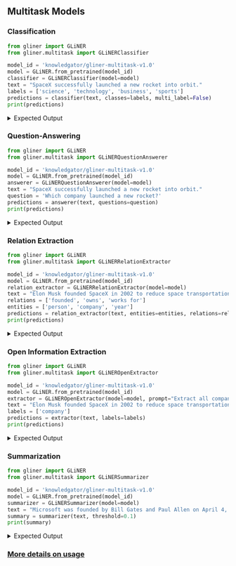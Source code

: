 
## Multitask Models

<MultiTaskTable />


### Classification
   ```python
   from gliner import GLiNER
   from gliner.multitask import GLiNERClassifier

   model_id = 'knowledgator/gliner-multitask-v1.0'
   model = GLiNER.from_pretrained(model_id)
   classifier = GLiNERClassifier(model=model)
   text = "SpaceX successfully launched a new rocket into orbit."
   labels = ['science', 'technology', 'business', 'sports']
   predictions = classifier(text, classes=labels, multi_label=False)
   print(predictions)
   ```
   <details>
    <summary>Expected Output</summary>
    ```bash
    [[{'label': 'technology', 'score': 0.3839840292930603}]]
    ```
   </details>

### Question-Answering
   ```python
   from gliner import GLiNER
   from gliner.multitask import GLiNERQuestionAnswerer

   model_id = 'knowledgator/gliner-multitask-v1.0'
   model = GLiNER.from_pretrained(model_id)
   answerer = GLiNERQuestionAnswerer(model=model)
   text = "SpaceX successfully launched a new rocket into orbit."
   question = 'Which company launched a new rocket?'
   predictions = answerer(text, questions=question)
   print(predictions)
   ```
   <details>
    <summary>Expected Output</summary>
    ```bash
    [[{'answer': 'SpaceX', 'score': 0.998126208782196}]]
    ```
   </details>


### Relation Extraction

   ```python
   from gliner import GLiNER
   from gliner.multitask import GLiNERRelationExtractor

   model_id = 'knowledgator/gliner-multitask-v1.0'
   model = GLiNER.from_pretrained(model_id)
   relation_extractor = GLiNERRelationExtractor(model=model)
   text = "Elon Musk founded SpaceX in 2002 to reduce space transportation costs."
   relations = ['founded', 'owns', 'works for']
   entities = ['person', 'company', 'year']
   predictions = relation_extractor(text, entities=entities, relations=relations)
   print(predictions)
   ```
   <details>
    <summary>Expected Output</summary>
    ```bash
    [[{'source': 'Elon Musk', 'relation': 'founded', 'target': 'SpaceX', 'score': 0.9583475589752197}]]
    ```
   </details>


### Open Information Extraction

   ```python
   from gliner import GLiNER
   from gliner.multitask import GLiNEROpenExtractor

   model_id = 'knowledgator/gliner-multitask-v1.0'
   model = GLiNER.from_pretrained(model_id)
   extractor = GLiNEROpenExtractor(model=model, prompt="Extract all companies related to space technologies")
   text = "Elon Musk founded SpaceX in 2002 to reduce space transportation costs. Also Elon is founder of Tesla, NeuroLink and many other companies."
   labels = ['company']
   predictions = extractor(text, labels=labels)
   print(predictions)
   ```
   <details>
    <summary>Expected Output</summary>
    ```bash
    [[{'start': 72, 'end': 78, 'text': 'SpaceX', 'label': 'company', 'score': 0.9622299075126648}, {'start': 149, 'end': 154, 'text': 'Tesla', 'label': 'company', 'score': 0.9357912540435791}, {'start': 156, 'end': 165, 'text': 'NeuroLink', 'label': 'company', 'score': 0.9122058749198914}]]
    ```
   </details>


### Summarization

   ```python
   from gliner import GLiNER
   from gliner.multitask import GLiNERSummarizer

   model_id = 'knowledgator/gliner-multitask-v1.0'
   model = GLiNER.from_pretrained(model_id)
   summarizer = GLiNERSummarizer(model=model)
   text = "Microsoft was founded by Bill Gates and Paul Allen on April 4, 1975 to develop and sell BASIC interpreters for the Altair 8800. During his career at Microsoft, Gates held the positions of chairman, chief executive officer, president and chief software architect, while also being the largest individual shareholder until May 2014."
   summary = summarizer(text, threshold=0.1)
   print(summary)
   ```
   <details>
    <summary>Expected Output</summary>
    ```bash
    ['Microsoft was founded by Bill Gates and Paul Allen on April 4, 1975 to develop and sell BASIC interpreters for the Altair 8800. During his career at Microsoft, Gates held the positions of chairman, chief executive officer, president and chief software architect, while also being the largest individual shareholder until May 2014.']

    ```
   </details>

### [More details on usage](frameworks\gliner\usage\index.md#pipelines)
